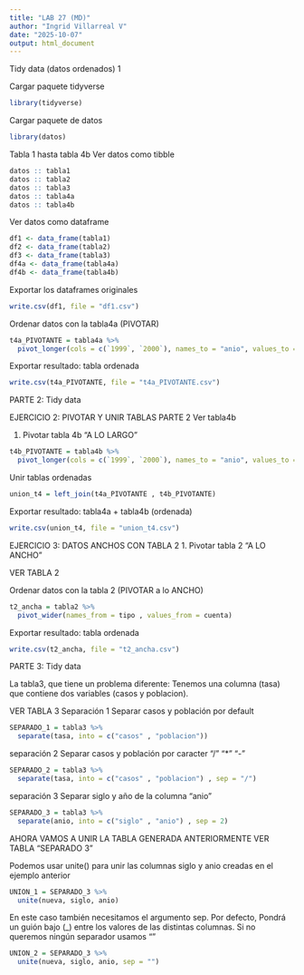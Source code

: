 ```yaml
---
title: "LAB 27 (MD)"
author: "Ingrid Villarreal V"
date: "2025-10-07"
output: html_document
---
```

Tidy data (datos ordenados) 1 

Cargar paquete tidyverse
```r
library(tidyverse)
```

Cargar paquete de datos
```r
library(datos)
```

Tabla 1 hasta tabla 4b
Ver datos como tibble 
```r
datos :: tabla1
datos :: tabla2
datos :: tabla3
datos :: tabla4a
datos :: tabla4b
```

Ver datos como dataframe
```r
df1 <- data_frame(tabla1)
df2 <- data_frame(tabla2)
df3 <- data_frame(tabla3)
df4a <- data_frame(tabla4a)
df4b <- data_frame(tabla4b)
```

Exportar los dataframes originales
```r
write.csv(df1, file = "df1.csv")
```

Ordenar datos con la tabla4a (PIVOTAR)
```r
t4a_PIVOTANTE = tabla4a %>% 
  pivot_longer(cols = c(`1999`, `2000`), names_to = "anio", values_to = "casos")
```

Exportar resultado: tabla ordenada
```r
write.csv(t4a_PIVOTANTE, file = "t4a_PIVOTANTE.csv")
```

PARTE 2: Tidy data 

EJERCICIO 2: PIVOTAR Y UNIR TABLAS
PARTE 2
Ver tabla4b

1. Pivotar tabla 4b "A LO LARGO"
```r
t4b_PIVOTANTE = tabla4b %>%
  pivot_longer(cols = c(`1999`, `2000`), names_to = "anio", values_to = "poblacion")
```

Unir tablas ordenadas
```r
union_t4 = left_join(t4a_PIVOTANTE , t4b_PIVOTANTE)
```

Exportar resultado: tabla4a + tabla4b (ordenada)
```r
write.csv(union_t4, file = "union_t4.csv")
```

EJERCICIO 3: DATOS ANCHOS CON TABLA 2
1. Pivotar tabla 2 "A LO ANCHO"

VER TABLA 2

Ordenar datos con la tabla 2 (PIVOTAR a lo ANCHO)
```r
t2_ancha = tabla2 %>% 
  pivot_wider(names_from = tipo , values_from = cuenta)
```

Exportar resultado: tabla ordenada
```r
write.csv(t2_ancha, file = "t2_ancha.csv")
```

PARTE 3:  Tidy data

La tabla3, que tiene un problema diferente:
Tenemos una columna (tasa) que contiene dos variables (casos y poblacion).

VER TABLA 3
Separación 1
Separar casos y población por default
```r
SEPARADO_1 = tabla3 %>% 
  separate(tasa, into = c("casos" , "poblacion"))
```

separación 2
Separar casos y población por caracter "/" "*" "-"
```r
SEPARADO_2 = tabla3 %>% 
  separate(tasa, into = c("casos" , "poblacion") , sep = "/")
```

separación 3
Separar siglo y año de la columna "anio" 
```r
SEPARADO_3 = tabla3 %>% 
  separate(anio, into = c("siglo" , "anio") , sep = 2)
```

AHORA VAMOS A UNIR LA TABLA GENERADA ANTERIORMENTE
VER TABLA "SEPARADO 3"

Podemos usar unite() para unir las columnas siglo y anio creadas en el ejemplo anterior
```r
UNION_1 = SEPARADO_3 %>% 
  unite(nueva, siglo, anio)
```

En este caso también necesitamos el argumento sep. Por defecto,
Pondrá un guión bajo (_) entre los valores de las distintas columnas. Si no queremos ningún separador usamos ""
```r
UNION_2 = SEPARADO_3 %>% 
  unite(nueva, siglo, anio, sep = "")
```

